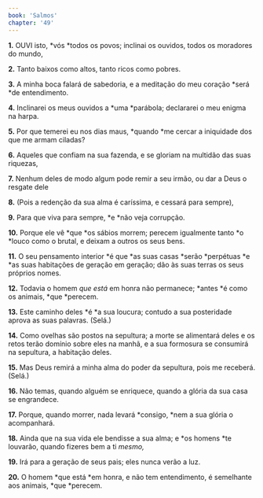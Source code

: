 ```yaml
---
book: 'Salmos'
chapter: '49'
---
```


**1.** OUVI isto, *vós *todos os povos; inclinai os ouvidos, todos os moradores do mundo,

**2.** Tanto baixos como altos, tanto ricos como pobres.

**3.** A minha boca falará de sabedoria, e a meditação do meu coração *será *de entendimento.

**4.** Inclinarei os meus ouvidos a *uma *parábola; declararei o meu enigma na harpa.

**5.** Por que temerei eu nos dias maus, *quando *me cercar a iniquidade dos que me armam ciladas?

**6.** Aqueles que confiam na sua fazenda, e se gloriam na multidão das suas riquezas,

**7.** Nenhum deles de modo algum pode remir a seu irmão, ou dar a Deus o resgate dele

**8.** (Pois a redenção da sua alma é caríssima, e cessará para sempre),

**9.** Para que viva para sempre, *e *não veja corrupção.

**10.** Porque ele vê *que *os sábios morrem; perecem igualmente tanto *o *louco como o brutal, e deixam a outros os seus bens.

**11.** O seu pensamento interior *é que *as suas casas *serão *perpétuas *e *as suas habitações de geração em geração; dão às suas terras os seus próprios nomes.

**12.** Todavia o homem *que está* em honra não permanece; *antes *é como os animais, *que *perecem.

**13.** Este caminho deles *é *a sua loucura; contudo a sua posteridade aprova as suas palavras. (Selá.)

**14.** Como ovelhas são postos na sepultura; a morte se alimentará deles e os retos terão domínio sobre eles na manhã, e a sua formosura se consumirá na sepultura, a habitação deles.

**15.** Mas Deus remirá a minha alma do poder da sepultura, pois me receberá. (Selá.)

**16.** Não temas, quando alguém se enriquece, quando a glória da sua casa se engrandece.

**17.** Porque, quando morrer, nada levará *consigo, *nem a sua glória o acompanhará.

**18.** Ainda que na sua vida ele bendisse a sua alma; e *os homens *te louvarão, quando fizeres bem a ti *mesmo,*

**19.** Irá para a geração de seus pais; eles nunca verão a luz.

**20.** O homem *que está *em honra, e não tem entendimento, é semelhante aos animais, *que *perecem.